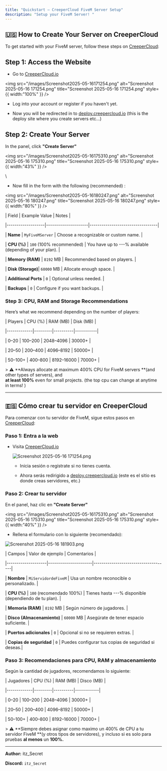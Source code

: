 ```yaml
---
title: "Quickstart — CreeperCloud FiveM Server Setup"
description: "Setup your FiveM Server! "
---
```


## 

## 🇺🇸 How to Create Your Server on CreeperCloud

To get started with your FiveM server, follow these steps on [CreeperCloud](https://creepercloud.io/):

## Step 1: Access the Website

- Go to [CreeperCloud.io](https://creepercloud.io/)    

<img
  src="/images/Screenshot2025-05-16171254.png"
  alt="Screenshot 2025-05-16 171254.png"
  title="Screenshot 2025-05-16 171254.png"
  style={{ width:"100%" }}
/>

- Log into your account or register if you haven't yet.

- Now you will be redirected in to [deploy.creepercloud.io](https://deploy.creepercloud.io/) (this is the deploy site where you create servers etc...) 

## Step 2: Create Your Server

In the panel, click **"Create Server"** 

<img
  src="/images/Screenshot2025-05-16175310.png"
  alt="Screenshot 2025-05-16 175310.png"
  title="Screenshot 2025-05-16 175310.png"
  style={{ width:"43%" }}
/>

\
- Now fill in the form with the following (recommended) :

<img
  src="/images/Screenshot2025-05-16180247.png"
  alt="Screenshot 2025-05-16 180247.png"
  title="Screenshot 2025-05-16 180247.png"
  style={{ width:"80%" }}
/>

| Field              | Example Value       | Notes                            |

|-------------------|---------------------|----------------------------------|

| **Name**          | `MyFiveMServer`     | Choose a recognizable or custom name.      |

| **CPU (%)**      | `100` (100% recommended) | You have up to ---% available (depending of your plan). |

| **Memory (RAM)**  | `8192` MB           | Recommended based on players.    |

| **Disk (Storage)**| `60000` MB          | Allocate enough space.           |

| **Additional Ports** | `0`              | Optional unless needed.          |

| **Backups**       | `0`                 | Configure if you want backups. |

### Step 3: CPU, RAM and Storage Recommendations

Here’s what we recommend depending on the number of players:

| Players     | CPU (%) | RAM (MB) | Disk (MB) |

|-------------|---------|----------|-----------|

| 0–20        | 100–200 | 2048–4096 | 30000\+    |

| 20–50       | 200–400 | 4096–8192 | 50000\+    |

| 50–100\+     | 400–800 | 8192–16000 | 70000\+   |

\> ⚠️ **Always allocate at maximum 400% CPU for FiveM servers **(and other types of servers), and \
**at least 100%** even for small projects. (the top cpu can change at anytime in terms\! ) 

---

## 🇪🇸 Cómo crear tu servidor en CreeperCloud

Para comenzar con tu servidor de FiveM, sigue estos pasos en [CreeperCloud](https://creepercloud.io/):

### Paso 1: Entra a la web

- Visita [CreeperCloud.io](https://creepercloud.io/)

  ![Screenshot 2025-05-16 171254.png](/images/Screenshot2025-05-16171254.png)

  - Inicia sesión o regístrate si no tienes cuenta.

  - Ahora serás redirigido a [deploy.creepercloud.io](http://deploy.creepercloud.io) (este es el sitio es donde creas servidores, etc.) 

### Paso 2: Crear tu servidor

En el panel, haz clic en **"Create Server"**  

<img
  src="/images/Screenshot2025-05-16175310.png"
  alt="Screenshot 2025-05-16 175310.png"
  title="Screenshot 2025-05-16 175310.png"
  style={{ width:"40%" }}
/>

- Rellena el formulario con lo siguiente (recomendado):

![Screenshot 2025-05-16 181903.png](/images/Screenshot2025-05-16181903.png)

| Campos              | Valor de ejemplo     | Comentarios                          |

|--------------------|----------------------|-------------------------------------|

| **Nombre**         | `MiServidordeFiveM`    | Usa un nombre reconocible o personalizado.          |

| **CPU (%)**   | `100` (recomendado 100%)  | Tienes hasta ---% disponible (dependiendo de tu plan).     |

| **Memoria (RAM)**  | `8192` MB            | Según número de jugadores.          |

| **Disco (Almacenamiento)** | `60000` MB | Asegúrate de tener espacio suficiente. |

| **Puertos adicionales** | `0`            | Opcional si no se requieren extras. |

| **Copias de seguridad** | `0`            | Puedes configurar tus copias de seguridad si deseas.|

### Paso 3: Recomendaciones para CPU, RAM y almacenamiento

Según la cantidad de jugadores, recomendamos lo siguiente:

| Jugadores   | CPU (%) | RAM (MB) | Disco (MB) |

|-------------|---------|----------|------------|

| 0–20        | 100–200 | 2048–4096 | 30000\+     |

| 20–50       | 200–400 | 4096–8192 | 50000\+     |

| 50–100\+     | 400–800 | 8192–16000 | 70000\+    |

\> ⚠️ **Siempre debes asignar como maximo un 400% de CPU a tu servidor FiveM **(y otros tipos de servidores),  y incluso si es solo para pruebas **al menos** un **100%.**

---

**Author:** itz_Secret

**Discord:** `itz_Secret`